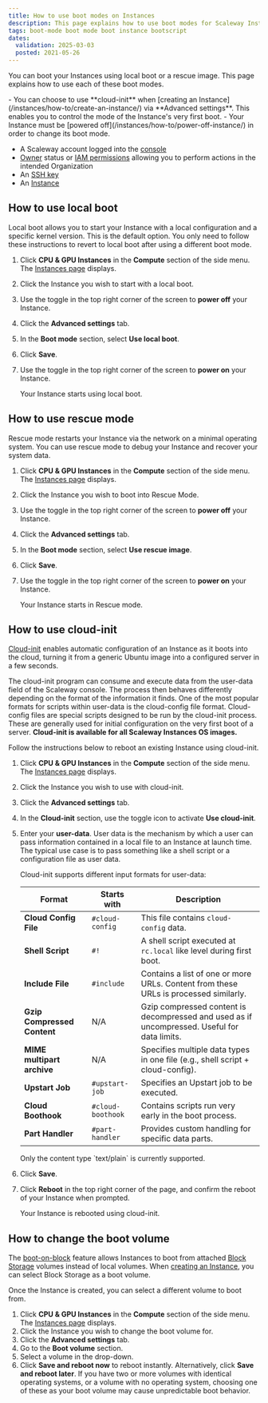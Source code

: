 ```yaml
---
title: How to use boot modes on Instances
description: This page explains how to use boot modes for Scaleway Instances.
tags: boot-mode boot mode boot instance bootscript
dates:
  validation: 2025-03-03
  posted: 2021-05-26
---
```



You can boot your Instances using local boot or a rescue image. This page explains how to use each of these boot modes.

<Message type="tip">
  - You can choose to use **cloud-init** when [creating an Instance](/instances/how-to/create-an-instance/) via **Advanced settings**. This enables you to control the mode of the Instance's very first boot.
  - Your Instance must be [powered off](/instances/how-to/power-off-instance/) in order to change its boot mode.
</Message>


<Requirements />

- A Scaleway account logged into the [console](https://console.scaleway.com)
- [Owner](/iam/concepts/#owner) status or [IAM permissions](/iam/concepts/#permission) allowing you to perform actions in the intended Organization
- An [SSH key](/organizations-and-projects/how-to/create-ssh-key/)
- An [Instance](/instances/how-to/create-an-instance/)

## How to use local boot

Local boot allows you to start your Instance with a local configuration and a specific kernel version. This is the default option. You only need to follow these instructions to revert to local boot after using a different boot mode.

1. Click **CPU & GPU Instances** in the **Compute** section of the side menu. The [Instances page](https://console.scaleway.com/instance/servers) displays.
2. Click the Instance you wish to start with a local boot.
3. Use the toggle <Icon name="toggle" /> in the top right corner of the screen to **power off** your Instance.
4. Click the **Advanced settings** tab.
5. In the **Boot mode** section, select **Use local boot**.
6. Click **Save**.
7. Use the toggle <Icon name="toggle" /> in the top right corner of the screen to **power on** your Instance.

    Your Instance starts using local boot.

## How to use rescue mode

Rescue mode restarts your Instance via the network on a minimal operating system. You can use rescue mode to debug your Instance and recover your system data.

1. Click **CPU & GPU Instances** in the **Compute** section of the side menu. The [Instances page](https://console.scaleway.com/instance/servers) displays.
2. Click the Instance you wish to boot into Rescue Mode.
3. Use the toggle <Icon name="toggle" /> in the top right corner of the screen to **power off** your Instance.
4. Click the **Advanced settings** tab.
5. In the **Boot mode** section, select **Use rescue image**.
6. Click **Save**.
7. Use the toggle <Icon name="toggle" /> in the top right corner of the screen to **power on** your Instance.

    Your Instance starts in Rescue mode.

## How to use cloud-init

[Cloud-init](/instances/concepts/#cloud-init) enables automatic configuration of an Instance as it boots into the cloud, turning it from a generic Ubuntu image into a configured server in a few seconds.

The cloud-init program can consume and execute data from the user-data field of the Scaleway console. The process then behaves differently depending on the format of the information it finds. One of the most popular formats for scripts within user-data is the cloud-config file format. Cloud-config files are special scripts designed to be run by the cloud-init process.
These are generally used for initial configuration on the very first boot of a server. **Cloud-init is available for all Scaleway Instances OS images.**

Follow the instructions below to reboot an existing Instance using cloud-init.

1. Click **CPU & GPU Instances** in the **Compute** section of the side menu. The [Instances page](https://console.scaleway.com/instance/servers) displays.
2. Click the Instance you wish to use with cloud-init.
3. Click the **Advanced settings** tab.
4. In the **Cloud-init** section, use the toggle icon to activate **Use cloud-init**.
5. Enter your **user-data**. User data is the mechanism by which a user can pass information contained in a local file to an Instance at launch time. The typical use case is to pass something like a shell script or a configuration file as user data.

    Cloud-init supports different input formats for user-data:

    | Format                 | Starts with      | Description                                                                                  |
    |------------------------|------------------|----------------------------------------------------------------------------------------------|
    | **Cloud Config File**  | `#cloud-config` | This file contains `cloud-config` data.                                                     |
    | **Shell Script**       | `#!`            | A shell script executed at `rc.local` like level during first boot.                         |
    | **Include File**       | `#include`      | Contains a list of one or more URLs. Content from these URLs is processed similarly.         |
    | **Gzip Compressed Content** | N/A        | Gzip compressed content is decompressed and used as if uncompressed. Useful for data limits.|
    | **MIME multipart archive** | N/A         | Specifies multiple data types in one file (e.g., shell script + cloud-config).               |
    | **Upstart Job**        | `#upstart-job`  | Specifies an Upstart job to be executed.                                                    |
    | **Cloud Boothook**     | `#cloud-boothook` | Contains scripts run very early in the boot process.                                        |
    | **Part Handler**       | `#part-handler` | Provides custom handling for specific data parts.                                           |

    <Message type="note">
      Only the content type `text/plain` is currently supported.
    </Message>
6. Click **Save**.
7. Click **Reboot** in the top right corner of the page, and confirm the reboot of your Instance when prompted.

    Your Instance is rebooted using cloud-init.
## How to change the boot volume

The [boot-on-block](/instances/concepts/#boot-on-block) feature allows Instances to boot from attached [Block Storage](/instances/concepts/#block-volumes) volumes instead of local volumes. When [creating an Instance](/instances/how-to/create-an-instance/), you can select Block Storage as a boot volume.

Once the Instance is created, you can select a different volume to boot from.

1. Click **CPU & GPU Instances** in the **Compute** section of the side menu. The [Instances page](https://console.scaleway.com/instance/servers) displays.
2. Click the Instance you wish to change the boot volume for.
3. Click the **Advanced settings** tab.
4. Go to the **Boot volume** section.
5. Select a volume in the drop-down.
6. Click **Save and reboot now** to reboot instantly. Alternatively, click **Save and reboot later**.
    <Message type="important">
      If you have two or more volumes with identical operating systems, or a volume with no operating system, choosing one of these as your boot volume may cause unpredictable boot behavior.
    </Message>


